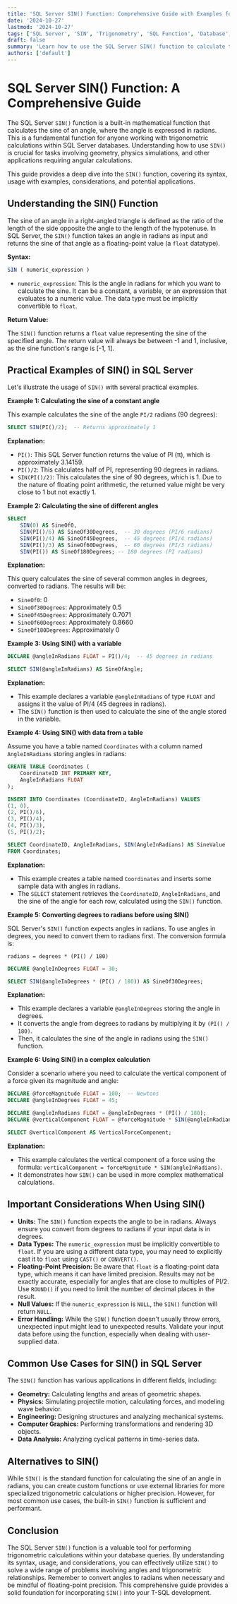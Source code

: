 ```yaml
---
title: 'SQL Server SIN() Function: Comprehensive Guide with Examples for Trigonometry'
date: '2024-10-27'
lastmod: '2024-10-27'
tags: ['SQL Server', 'SIN', 'Trigonometry', 'SQL Function', 'Database', 'Transact-SQL', 'T-SQL', 'Mathematics', 'Angle', 'Radian']
draft: false
summary: 'Learn how to use the SQL Server SIN() function to calculate the sine of an angle in radians. This comprehensive guide provides detailed explanations, practical examples, and considerations for using SIN() effectively in your T-SQL queries.'
authors: ['default']
---
```


# SQL Server SIN() Function: A Comprehensive Guide

The SQL Server `SIN()` function is a built-in mathematical function that calculates the sine of an angle, where the angle is expressed in radians.  This is a fundamental function for anyone working with trigonometric calculations within SQL Server databases.  Understanding how to use `SIN()` is crucial for tasks involving geometry, physics simulations, and other applications requiring angular calculations.

This guide provides a deep dive into the `SIN()` function, covering its syntax, usage with examples, considerations, and potential applications.

## Understanding the SIN() Function

The sine of an angle in a right-angled triangle is defined as the ratio of the length of the side opposite the angle to the length of the hypotenuse. In SQL Server, the `SIN()` function takes an angle in radians as input and returns the sine of that angle as a floating-point value (a `float` datatype).

**Syntax:**

```sql
SIN ( numeric_expression )
```

*   `numeric_expression`: This is the angle in radians for which you want to calculate the sine. It can be a constant, a variable, or an expression that evaluates to a numeric value.  The data type must be implicitly convertible to `float`.

**Return Value:**

The `SIN()` function returns a `float` value representing the sine of the specified angle. The return value will always be between -1 and 1, inclusive, as the sine function's range is [-1, 1].

## Practical Examples of SIN() in SQL Server

Let's illustrate the usage of `SIN()` with several practical examples.

**Example 1: Calculating the sine of a constant angle**

This example calculates the sine of the angle `PI/2` radians (90 degrees):

```sql
SELECT SIN(PI()/2);  -- Returns approximately 1
```

**Explanation:**

*   `PI()`: This SQL Server function returns the value of PI (π), which is approximately 3.14159.
*   `PI()/2`: This calculates half of PI, representing 90 degrees in radians.
*   `SIN(PI()/2)`: This calculates the sine of 90 degrees, which is 1.  Due to the nature of floating point arithmetic, the returned value might be very close to 1 but not exactly 1.

**Example 2: Calculating the sine of different angles**

```sql
SELECT
    SIN(0) AS SineOf0,
    SIN(PI()/6) AS SineOf30Degrees,  -- 30 degrees (PI/6 radians)
    SIN(PI()/4) AS SineOf45Degrees,  -- 45 degrees (PI/4 radians)
    SIN(PI()/3) AS SineOf60Degrees,  -- 60 degrees (PI/3 radians)
    SIN(PI()) AS SineOf180Degrees; -- 180 degrees (PI radians)
```

**Explanation:**

This query calculates the sine of several common angles in degrees, converted to radians. The results will be:

*   `SineOf0`: 0
*   `SineOf30Degrees`: Approximately 0.5
*   `SineOf45Degrees`: Approximately 0.7071
*   `SineOf60Degrees`: Approximately 0.8660
*   `SineOf180Degrees`: Approximately 0

**Example 3: Using SIN() with a variable**

```sql
DECLARE @angleInRadians FLOAT = PI()/4;  -- 45 degrees in radians

SELECT SIN(@angleInRadians) AS SineOfAngle;
```

**Explanation:**

*   This example declares a variable `@angleInRadians` of type `FLOAT` and assigns it the value of PI/4 (45 degrees in radians).
*   The `SIN()` function is then used to calculate the sine of the angle stored in the variable.

**Example 4: Using SIN() with data from a table**

Assume you have a table named `Coordinates` with a column named `AngleInRadians` storing angles in radians:

```sql
CREATE TABLE Coordinates (
    CoordinateID INT PRIMARY KEY,
    AngleInRadians FLOAT
);

INSERT INTO Coordinates (CoordinateID, AngleInRadians) VALUES
(1, 0),
(2, PI()/6),
(3, PI()/4),
(4, PI()/3),
(5, PI()/2);

SELECT CoordinateID, AngleInRadians, SIN(AngleInRadians) AS SineValue
FROM Coordinates;
```

**Explanation:**

*   This example creates a table named `Coordinates` and inserts some sample data with angles in radians.
*   The `SELECT` statement retrieves the `CoordinateID`, `AngleInRadians`, and the sine of the angle for each row, calculated using the `SIN()` function.

**Example 5: Converting degrees to radians before using SIN()**

SQL Server's `SIN()` function expects angles in radians. To use angles in degrees, you need to convert them to radians first. The conversion formula is:

`radians = degrees * (PI() / 180)`

```sql
DECLARE @angleInDegrees FLOAT = 30;

SELECT SIN(@angleInDegrees * (PI() / 180)) AS SineOf30Degrees;
```

**Explanation:**

*   This example declares a variable `@angleInDegrees` storing the angle in degrees.
*   It converts the angle from degrees to radians by multiplying it by `(PI() / 180)`.
*   Then, it calculates the sine of the angle in radians using the `SIN()` function.

**Example 6: Using SIN() in a complex calculation**

Consider a scenario where you need to calculate the vertical component of a force given its magnitude and angle:

```sql
DECLARE @forceMagnitude FLOAT = 100;  -- Newtons
DECLARE @angleInDegrees FLOAT = 45;

DECLARE @angleInRadians FLOAT = @angleInDegrees * (PI() / 180);
DECLARE @verticalComponent FLOAT = @forceMagnitude * SIN(@angleInRadians);

SELECT @verticalComponent AS VerticalForceComponent;
```

**Explanation:**

*   This example calculates the vertical component of a force using the formula:  `verticalComponent = forceMagnitude * SIN(angleInRadians)`.
*   It demonstrates how `SIN()` can be used in more complex mathematical calculations.

## Important Considerations When Using SIN()

*   **Units:** The `SIN()` function expects the angle to be in radians.  Always ensure you convert from degrees to radians if your input data is in degrees.
*   **Data Types:** The `numeric_expression` must be implicitly convertible to `float`. If you are using a different data type, you may need to explicitly cast it to `float` using `CAST()` or `CONVERT()`.
*   **Floating-Point Precision:**  Be aware that `float` is a floating-point data type, which means it can have limited precision.  Results may not be exactly accurate, especially for angles that are close to multiples of PI/2.  Use `ROUND()` if you need to limit the number of decimal places in the result.
*   **Null Values:** If the `numeric_expression` is `NULL`, the `SIN()` function will return `NULL`.
*   **Error Handling:**  While the `SIN()` function doesn't usually throw errors, unexpected input might lead to unexpected results. Validate your input data before using the function, especially when dealing with user-supplied data.

## Common Use Cases for SIN() in SQL Server

The `SIN()` function has various applications in different fields, including:

*   **Geometry:** Calculating lengths and areas of geometric shapes.
*   **Physics:**  Simulating projectile motion, calculating forces, and modeling wave behavior.
*   **Engineering:**  Designing structures and analyzing mechanical systems.
*   **Computer Graphics:**  Performing transformations and rendering 3D objects.
*   **Data Analysis:** Analyzing cyclical patterns in time-series data.

## Alternatives to SIN()

While `SIN()` is the standard function for calculating the sine of an angle in radians, you can create custom functions or use external libraries for more specialized trigonometric calculations or higher precision.  However, for most common use cases, the built-in `SIN()` function is sufficient and performant.

## Conclusion

The SQL Server `SIN()` function is a valuable tool for performing trigonometric calculations within your database queries.  By understanding its syntax, usage, and considerations, you can effectively utilize `SIN()` to solve a wide range of problems involving angles and trigonometric relationships. Remember to convert angles to radians when necessary and be mindful of floating-point precision. This comprehensive guide provides a solid foundation for incorporating `SIN()` into your T-SQL development.